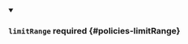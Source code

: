 


<details className="config-field" data-expandable="true" open>
<summary>

### `limitRange` <span className="config-field-required" data-required="false">required</span> <span className="config-field-type"></span> <span className="config-field-default"></span> <span className="config-field-enum"></span> {#policies-limitRange}



</summary>

<PartialLimitrangereference />


</details>
